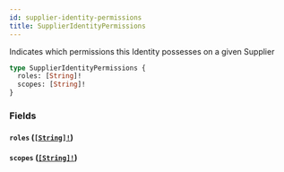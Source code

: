 ```yaml
---
id: supplier-identity-permissions
title: SupplierIdentityPermissions
---
```


Indicates which permissions this Identity possesses on a given Supplier

```graphql
type SupplierIdentityPermissions {
  roles: [String]!
  scopes: [String]!
}
```

### Fields

#### `roles` ([`[String]!`](/developers/supplier-apis/supply-api/graphql/reference/scalars/string))

#### `scopes` ([`[String]!`](/developers/supplier-apis/supply-api/graphql/reference/scalars/string))
